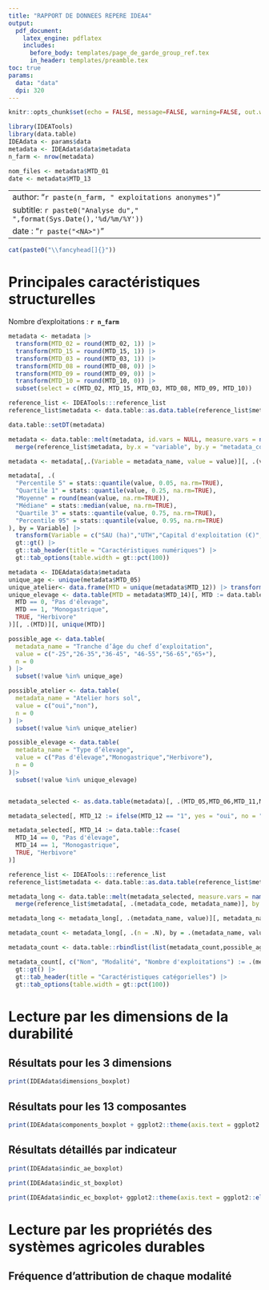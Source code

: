 ```yaml
---
title: "RAPPORT DE DONNEES REPERE IDEA4"
output: 
  pdf_document:
    latex_engine: pdflatex
    includes: 
      before_body: templates/page_de_garde_group_ref.tex
      in_header: templates/preamble.tex
toc: true
params:
  data: "data"
  dpi: 320
---
```


```r
knitr::opts_chunk$set(echo = FALSE, message=FALSE, warning=FALSE, out.width = "100%", dpi = params$dpi)

library(IDEATools)
library(data.table)
IDEAdata <- params$data
metadata <- IDEAdata$data$metadata
n_farm <- nrow(metadata)
```

```r
nom_files <- metadata$MTD_01
date <- metadata$MTD_13
```

---
author: "`r paste(n_farm, " exploitations anonymes")`"
subtitle: `r paste0("Analyse du"," ",format(Sys.Date(),'%d/%m/%Y'))`
date : "`r paste("<NA>")`"
---

```r
cat(paste0("\\fancyhead[]{}"))
```

# Principales caractéristiques structurelles

Nombre d'exploitations : **`r n_farm`**

```r
metadata <- metadata |>
  transform(MTD_02 = round(MTD_02, 1)) |>
  transform(MTD_15 = round(MTD_15, 1)) |>
  transform(MTD_03 = round(MTD_03, 1)) |>
  transform(MTD_08 = round(MTD_08, 0)) |>
  transform(MTD_09 = round(MTD_09, 0)) |>
  transform(MTD_10 = round(MTD_10, 0)) |>
  subset(select = c(MTD_02, MTD_15, MTD_03, MTD_08, MTD_09, MTD_10)) 

reference_list <- IDEATools:::reference_list
reference_list$metadata <- data.table::as.data.table(reference_list$metadata)

data.table::setDT(metadata)

metadata <- data.table::melt(metadata, id.vars = NULL, measure.vars = names(metadata)) |> 
  merge(reference_list$metadata, by.x = "variable", by.y = "metadata_code")

metadata <- metadata[,.(Variable = metadata_name, value = value)][, .(value), by = Variable]

metadata[, .(
  "Percentile 5" = stats::quantile(value, 0.05, na.rm=TRUE),
  "Quartile 1" = stats::quantile(value, 0.25, na.rm=TRUE),
  "Moyenne" = round(mean(value, na.rm=TRUE)),
  "Médiane" = stats::median(value, na.rm=TRUE),
  "Quartile 3" = stats::quantile(value, 0.75, na.rm=TRUE), 
  "Percentile 95" = stats::quantile(value, 0.95, na.rm=TRUE)
), by = Variable] |>  
  transform(Variable = c("SAU (ha)","UTH","Capital d'exploitation (€)", "EBE (€)", "Résultat courant (€)", "Part des PP dans la SAU (%)")) |> 
  gt::gt() |> 
  gt::tab_header(title = "Caractéristiques numériques") |> 
  gt::tab_options(table.width = gt::pct(100))
```

\newpage

```r
metadata <- IDEAdata$data$metadata
unique_age <- unique(metadata$MTD_05)
unique_atelier<- data.frame(MTD = unique(metadata$MTD_12)) |> transform(MTD = ifelse(MTD == "1", yes = "oui", no = "non")) |> unlist(use.names = FALSE)
unique_elevage <- data.table(MTD = metadata$MTD_14)[, MTD := data.table::fcase(
  MTD == 0, "Pas d'élevage",
  MTD == 1, "Monogastrique",
  TRUE, "Herbivore"
)][, .(MTD)][, unique(MTD)]

possible_age <- data.table(
  metadata_name = "Tranche d’âge du chef d’exploitation",
  value = c("-25","26-35","36-45", "46-55","56-65","65+"),
  n = 0
) |>
  subset(!value %in% unique_age)

possible_atelier <- data.table(
  metadata_name = "Atelier hors sol",
  value = c("oui","non"),
  n = 0
) |>
  subset(!value %in% unique_atelier)

possible_elevage <- data.table(
  metadata_name = "Type d’élevage",
  value = c("Pas d'élevage","Monogastrique","Herbivore"),
  n = 0
)|>
  subset(!value %in% unique_elevage)


metadata_selected <- as.data.table(metadata)[, .(MTD_05,MTD_06,MTD_11,MTD_12,MTD_13,MTD_14)]

metadata_selected[, MTD_12 := ifelse(MTD_12 == "1", yes = "oui", no = "non")]

metadata_selected[, MTD_14 := data.table::fcase(
  MTD_14 == 0, "Pas d'élevage",
  MTD_14 == 1, "Monogastrique",
  TRUE, "Herbivore"
)]

reference_list <- IDEATools:::reference_list
reference_list$metadata <- data.table::as.data.table(reference_list$metadata)

metadata_long <- data.table::melt(metadata_selected, measure.vars = names(metadata_selected)) |> 
  merge(reference_list$metadata[, .(metadata_code, metadata_name)], by.x = "variable", by.y = "metadata_code")

metadata_long <- metadata_long[, .(metadata_name, value)][, metadata_name := ifelse(grepl(x = metadata_name, pattern = "Atelier"), yes = "Atelier hors sol", no = metadata_name)]

metadata_count <- metadata_long[, .(n = .N), by = .(metadata_name, value)]

metadata_count <- data.table::rbindlist(list(metadata_count,possible_age, possible_elevage, possible_atelier))

metadata_count[, c("Nom", "Modalité", "Nombre d'exploitations") := .(metadata_name, value, n)][, .(Nom, Modalité, "Nombre d'exploitations" = n)] |> 
  gt::gt() |> 
  gt::tab_header(title = "Caractéristiques catégorielles") |> 
  gt::tab_options(table.width = gt::pct(100))
```

\newpage

# Lecture par les dimensions de la durabilité

## Résultats pour les 3 dimensions 

```r
print(IDEAdata$dimensions_boxplot)
```

\newpage

## Résultats pour les 13 composantes

```r
print(IDEAdata$components_boxplot + ggplot2::theme(axis.text = ggplot2::element_text(size = 20)))
```

\newpage

## Résultats détaillés par indicateur

```r
print(IDEAdata$indic_ae_boxplot)
```

```r
print(IDEAdata$indic_st_boxplot)
```

```r
print(IDEAdata$indic_ec_boxplot+ ggplot2::theme(axis.text = ggplot2::element_text(size = 13))) 
```

\newpage

# Lecture par les propriétés des systèmes agricoles durables

## Fréquence d'attribution de chaque modalité

\begin{center}
\rotatebox{270}{

\begin{minipage}{0.9\textheight}

```r
ggplot2::ggplot(IDEAdata$freq_plot$data,ggplot2::aes(x = node_name, y = prop, fill = value)) +
      ggplot2::geom_col(position = "stack", color ="black") +
      ggplot2::geom_label(ggplot2::aes(label = paste0(round(prop),"%")),position = ggplot2::position_stack(vjust = 0.5),size = 17) +
      ggplot2::scale_fill_identity("\uc9valuation", guide = ggplot2::guide_legend(reverse = TRUE), labels = c("Très défavorable","Défavorable","Favorable","Très favorable")) +
      theme_idea() +
      ggplot2::coord_flip() +
      ggplot2::theme(axis.text = ggplot2::element_text(size = 45),axis.title = ggplot2::element_text(size = 45), legend.text = ggplot2::element_text(size = 45), legend.title = ggplot2::element_text(size = 50)) +
      ggplot2::labs(x = "", y = "Fr\u00e9quence (%)") +
      ggplot2::scale_y_continuous(breaks = seq(0,100,5))
```

\end{minipage}}
\end{center}

